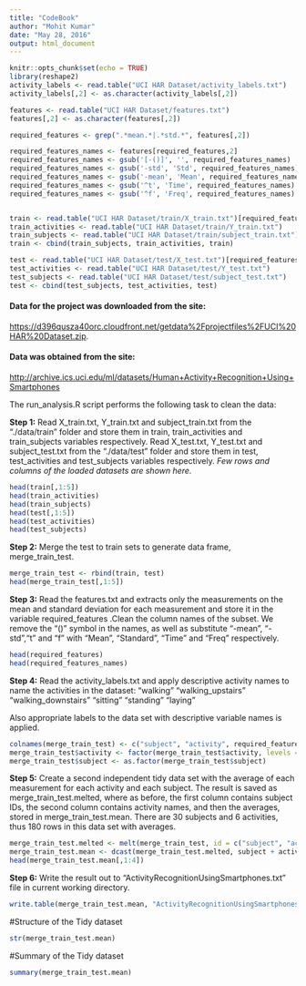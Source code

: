 ---
title: "CodeBook"
author: "Mohit Kumar"
date: "May 28, 2016"
output: html_document
---

```{r setup, include=FALSE}
knitr::opts_chunk$set(echo = TRUE)
library(reshape2)
activity_labels <- read.table("UCI HAR Dataset/activity_labels.txt")
activity_labels[,2] <- as.character(activity_labels[,2])

features <- read.table("UCI HAR Dataset/features.txt")
features[,2] <- as.character(features[,2])

required_features <- grep(".*mean.*|.*std.*", features[,2])

required_features_names <- features[required_features,2]
required_features_names <- gsub('[-()]', '', required_features_names)
required_features_names <- gsub('-std', 'Std', required_features_names)
required_features_names <- gsub('-mean', 'Mean', required_features_names)
required_features_names <- gsub('^t', 'Time', required_features_names)
required_features_names <- gsub('^f', 'Freq', required_features_names)


train <- read.table("UCI HAR Dataset/train/X_train.txt")[required_features]
train_activities <- read.table("UCI HAR Dataset/train/Y_train.txt")
train_subjects <- read.table("UCI HAR Dataset/train/subject_train.txt")
train <- cbind(train_subjects, train_activities, train)

test <- read.table("UCI HAR Dataset/test/X_test.txt")[required_features]
test_activities <- read.table("UCI HAR Dataset/test/Y_test.txt")
test_subjects <- read.table("UCI HAR Dataset/test/subject_test.txt")
test <- cbind(test_subjects, test_activities, test)

```

#### Data for the project was downloaded from the site:
<https://d396qusza40orc.cloudfront.net/getdata%2Fprojectfiles%2FUCI%20HAR%20Dataset.zip>.

#### Data was obtained from the site: 
<http://archive.ics.uci.edu/ml/datasets/Human+Activity+Recognition+Using+Smartphones>

The run_analysis.R script performs the following task to clean the data:

**Step 1:** Read X_train.txt, Y_train.txt and subject_train.txt from the "./data/train" folder and store them in train, train_activities and train_subjects variables respectively.
Read X_test.txt, Y_test.txt and subject_test.txt from the "./data/test" folder and store them in test, test_activities and test_subjects variables respectively.
*Few rows and columns of the loaded datasets are shown here.*
```{r}
head(train[,1:5])
head(train_activities)
head(train_subjects)
head(test[,1:5])
head(test_activities)
head(test_subjects)
```
**Step 2:** Merge the test to train sets to generate  data frame, merge_train_test.
```{r}
merge_train_test <- rbind(train, test)
head(merge_train_test[,1:5])
```

**Step 3:** Read the features.txt and extracts only the measurements on the mean and standard deviation for each measurement and store it in the variable required_features .Clean the column names of the subset. We remove the "()" symbol in the names, as well as substitute "-mean", "-std","t" and "f" with "Mean", "Standard", "Time" and "Freq" respectively.
```{r}
head(required_features)
head(required_features_names)
```

**Step 4:** Read the activity_labels.txt and apply descriptive activity names to name the activities in the dataset:
"walking" "walking_upstairs" "walking_downstairs" "sitting" "standing" "laying"

Also appropriate labels to the data set with descriptive variable names is applied.
```{r}
colnames(merge_train_test) <- c("subject", "activity", required_features_names)
merge_train_test$activity <- factor(merge_train_test$activity, levels = activity_labels[,1], labels = activity_labels[,2])
merge_train_test$subject <- as.factor(merge_train_test$subject)
```

**Step 5:** Create a second independent tidy data set with the average of each measurement for each activity and each subject. The result is saved as merge_train_test.melted, where as before, the first column contains subject IDs, the second column contains activity names, and then the averages, stored in merge_train_test.mean. There are 30 subjects and 6 activities, thus 180 rows in this data set with averages.
```{r}
merge_train_test.melted <- melt(merge_train_test, id = c("subject", "activity"))
merge_train_test.mean <- dcast(merge_train_test.melted, subject + activity ~ variable, mean)
head(merge_train_test.mean[,1:4])
```

**Step 6:** Write the result out to "ActivityRecognitionUsingSmartphones.txt" file in current working directory.
```{r}
write.table(merge_train_test.mean, "ActivityRecognitionUsingSmartphones.txt", row.names = FALSE, quote = FALSE)
```

#Structure of the Tidy dataset
```{r,echo=FALSE}
str(merge_train_test.mean)
```

#Summary of the Tidy dataset
```{r,echo=FALSE}
summary(merge_train_test.mean)
```
